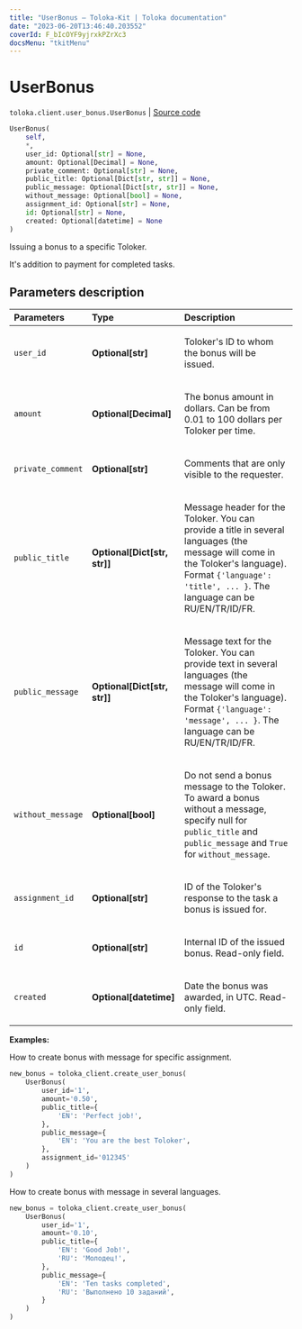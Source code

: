 ```yaml
---
title: "UserBonus — Toloka-Kit | Toloka documentation"
date: "2023-06-20T13:46:40.203552"
coverId: F_bIcOYF9yjrxkPZrXc3
docsMenu: "tkitMenu"
---
```


# UserBonus

`toloka.client.user_bonus.UserBonus` | [Source code](https://github.com/Toloka/toloka-kit/blob/v1.2.0/src/client/user_bonus.py#L17)

```python
UserBonus(
    self,
    *,
    user_id: Optional[str] = None,
    amount: Optional[Decimal] = None,
    private_comment: Optional[str] = None,
    public_title: Optional[Dict[str, str]] = None,
    public_message: Optional[Dict[str, str]] = None,
    without_message: Optional[bool] = None,
    assignment_id: Optional[str] = None,
    id: Optional[str] = None,
    created: Optional[datetime] = None
)
```

Issuing a bonus to a specific Toloker.

It's addition to payment for completed tasks.

## Parameters description

| Parameters | Type | Description |
| :----------| :----| :-----------|
`user_id`|**Optional\[str\]**|<p>Toloker's ID to whom the bonus will be issued.</p>
`amount`|**Optional\[Decimal\]**|<p>The bonus amount in dollars. Can be from 0.01 to 100 dollars per Toloker per time.</p>
`private_comment`|**Optional\[str\]**|<p>Comments that are only visible to the requester.</p>
`public_title`|**Optional\[Dict\[str, str\]\]**|<p>Message header for the Toloker. You can provide a title in several languages (the message will come in the Toloker's language). Format `{'language': 'title', ... }`. The language can be RU/EN/TR/ID/FR.</p>
`public_message`|**Optional\[Dict\[str, str\]\]**|<p>Message text for the Toloker. You can provide text in several languages (the message will come in the Toloker's language). Format `{'language': 'message', ... }`. The language can be RU/EN/TR/ID/FR.</p>
`without_message`|**Optional\[bool\]**|<p>Do not send a bonus message to the Toloker. To award a bonus without a message, specify null for `public_title` and `public_message` and `True` for `without_message`.</p>
`assignment_id`|**Optional\[str\]**|<p>ID of the Toloker's response to the task a bonus is issued for.</p>
`id`|**Optional\[str\]**|<p>Internal ID of the issued bonus. Read-only field.</p>
`created`|**Optional\[datetime\]**|<p>Date the bonus was awarded, in UTC. Read-only field.</p>

**Examples:**

How to create bonus with message for specific assignment.

```python
new_bonus = toloka_client.create_user_bonus(
    UserBonus(
        user_id='1',
        amount='0.50',
        public_title={
            'EN': 'Perfect job!',
        },
        public_message={
            'EN': 'You are the best Toloker',
        },
        assignment_id='012345'
    )
)
```

How to create bonus with message in several languages.

```python
new_bonus = toloka_client.create_user_bonus(
    UserBonus(
        user_id='1',
        amount='0.10',
        public_title={
            'EN': 'Good Job!',
            'RU': 'Молодец!',
        },
        public_message={
            'EN': 'Ten tasks completed',
            'RU': 'Выполнено 10 заданий',
        }
    )
)
```